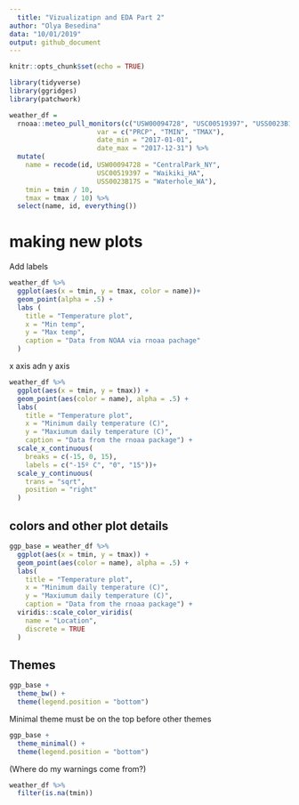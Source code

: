 ```yaml
---
  title: "Vizualizatipn and EDA Part 2"
author: "Olya Besedina"
data: "10/01/2019"
output: github_document
---
```

  
```r
knitr::opts_chunk$set(echo = TRUE)

library(tidyverse)
library(ggridges)
library(patchwork)
```

```r
weather_df = 
  rnoaa::meteo_pull_monitors(c("USW00094728", "USC00519397", "USS0023B17S"),
                      var = c("PRCP", "TMIN", "TMAX"), 
                      date_min = "2017-01-01",
                      date_max = "2017-12-31") %>%
  mutate(
    name = recode(id, USW00094728 = "CentralPark_NY", 
                      USC00519397 = "Waikiki_HA",
                      USS0023B17S = "Waterhole_WA"),
    tmin = tmin / 10,
    tmax = tmax / 10) %>%
  select(name, id, everything())
```

# making new plots
Add labels
```r
weather_df %>% 
  ggplot(aes(x = tmin, y = tmax, color = name))+
  geom_point(alpha = .5) +
  labs (
    title = "Temperature plot",
    x = "Min temp",
    y = "Max temp",
    caption = "Data from NOAA via rnoaa pachage"
  )
```

x axis adn y axis 

```r
weather_df %>% 
  ggplot(aes(x = tmin, y = tmax)) + 
  geom_point(aes(color = name), alpha = .5) + 
  labs(
    title = "Temperature plot",
    x = "Minimum daily temperature (C)",
    y = "Maxiumum daily temperature (C)",
    caption = "Data from the rnoaa package") + 
  scale_x_continuous(
    breaks = c(-15, 0, 15), 
    labels = c("-15º C", "0", "15"))+
  scale_y_continuous(
    trans = "sqrt",
    position = "right"
  )
```


## colors and other plot details
```r
ggp_base = weather_df %>% 
  ggplot(aes(x = tmin, y = tmax)) + 
  geom_point(aes(color = name), alpha = .5) + 
  labs(
    title = "Temperature plot",
    x = "Minimum daily temperature (C)",
    y = "Maxiumum daily temperature (C)",
    caption = "Data from the rnoaa package") +
  viridis::scale_color_viridis(
    name = "Location", 
    discrete = TRUE
  )
```

## Themes
```r
ggp_base +
  theme_bw() +
  theme(legend.position = "bottom")
```

Minimal theme must be on the top before other themes 

```r
ggp_base +
  theme_minimal() +
  theme(legend.position = "bottom")
```

(Where do my warnings come from?)
```r
weather_df %>% 
  filter(is.na(tmin))
```







